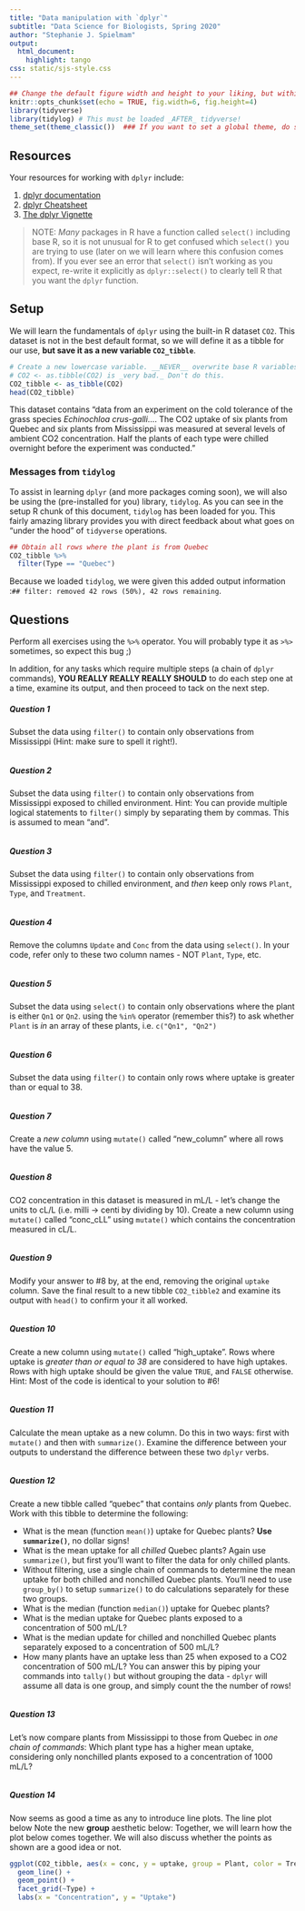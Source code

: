 ```yaml
---
title: "Data manipulation with `dplyr`"
subtitle: "Data Science for Biologists, Spring 2020"
author: "Stephanie J. Spielmam"
output: 
  html_document:
    highlight: tango
css: static/sjs-style.css
---
```


<!-- SETUP CODE CHUNK -->
```r
## Change the default figure width and height to your liking, but within reason.
knitr::opts_chunk$set(echo = TRUE, fig.width=6, fig.height=4)
library(tidyverse)
library(tidylog) # This must be loaded _AFTER_ tidyverse!
theme_set(theme_classic())  ### If you want to set a global theme, do so here
```

## Resources

Your resources for working with `dplyr` include:

1. [dplyr documentation](http://rmarkdown.rstudio.com)
2. [dplyr Cheatsheet](https://github.com/rstudio/cheatsheets/blob/master/data-transformation.pdf)
3. [The dplyr Vignette](https://dplyr.tidyverse.org/articles/dplyr.html)

<!--
Remember this table of the most common (plus some of my favorite) `dplyr` verbs (functions), and remember the **pipe** operator `%>%` for automatically sending output to a new function as input:

| Function | Purpose |  Example |
|----------|-------------------------------|-------------------------------------------------------------|
| `select()`| Select or remove certain **columns** (variables) from a tibble | `select(iris, Petal.Width) ## Keep only Petal.Width` <br><br> `iris %>% select(Petal.Width)` <br><br> `iris %>% select(-Petal.Width) ## Remove column Petal Width` |
| `filter()`| Subset certain **rows** (observations/cases) from a tibble using a logical expression | `filter(iris, Petal.Width <= 2)` <br><br> `iris %>% filter(Petal.Width <= 2)` <br><br> `iris %>% filter(Species == "setosa")` | 
| `mutate()`| Create a new column (variable) | `mutate(iris, petal_area = Petal.Width * Petal.Length)` <br><br> `iris %>% mutate(petal_area = Petal.Width * Petal.Length)` <br><br> `iris %>% mutate(flower_type = "iris")` | 
| `summarize()`| Reduce multiple rows to a single _summarized_ row/set of rows (observations)  | `summarize(iris, mean_petal_width = mean(Petal.Width))` <br><br> `iris %>% summarize(mean_petal_width = mean(Petal.Width))` | 
| `group_by()`| Specify a grouping for grouped operations  | ` ## Calculate the mean for each Species` <br> `iris %>% ` <br> `          group_by(Species) %>%` <br> `          summarize(mean_petal_width = mean(Petal.Width))`  | 
| `ungroup()`| Clear a tibble of all groupings. _Recommended after done with `group_by()` operations!!_  | `iris %>% ` <br> `          group_by(Species) %>%` <br> `          summarize(mean_petal_width = mean(Petal.Width)) %>% ` <br> `                   ungroup()` | 
| `tally()`| Short-cut to create a new column `n` with _counts per group_  | `## add a column "n" with the number of each Species in data.` <br> `iris %>% ` <br>`      group_by(Species) %>%` <br> `      tally()` |
| `count()` | Short-cut of `group_by(...) %>% tally() %>% ungroup()` | `# Equivalent to the tally() example above (except also ungroups it! very helpful!)` <br> `iris %>% count(Species)`
-->
> NOTE: _Many_ packages in R have a function called `select()` including base R, so it is not unusual for R to get confused which `select()` you are trying to use (later on we will learn where this confusion comes from). If you ever see an error that `select()` isn't working as you expect, re-write it explicitly as `dplyr::select()` to clearly tell R that you want the `dplyr` function.


## Setup 

We will learn the fundamentals of `dplyr` using the built-in R dataset `CO2`. This dataset is not in the best default format, so we will define it as a tibble for our use, **but save it as a new variable `CO2_tibble`**.

```r
# Create a new lowercase variable. __NEVER__ overwrite base R variables. 
# CO2 <- as.tibble(CO2) is _very bad._ Don't do this.
CO2_tibble <- as_tibble(CO2)
head(CO2_tibble)
```

This dataset contains "data from an experiment on the cold tolerance of the grass species _Echinochloa crus-galli_.... The CO2 uptake of six plants from Quebec and six plants from Mississippi was measured at several levels of ambient CO2 concentration. Half the plants of each type were chilled overnight before the experiment was conducted."


### Messages from `tidylog`

To assist in learning `dplyr` (and more packages coming soon), we will also be using the (pre-installed for you) library, `tidylog`. As you can see in the setup R chunk of this document, `tidylog` has been loaded for you. This fairly amazing library provides you with direct feedback about what goes on "under the hood" of `tidyverse` operations.

```r
## Obtain all rows where the plant is from Quebec
CO2_tibble %>%
  filter(Type == "Quebec")
```
Because we loaded `tidylog`, we were given this added output information :`## filter: removed 42 rows (50%), 42 rows remaining`. 

## Questions

Perform all exercises using the `%>%` operator. You will probably type it as `>%>` sometimes, so expect this bug ;)

In addition, for any tasks which require multiple steps (a chain of `dplyr` commands), **YOU REALLY REALLY REALLY SHOULD** to do each step one at a time, examine its output, and then proceed to tack on the next step.

##### Question 1
Subset the data using `filter()` to contain only observations from Mississippi (Hint: make sure to spell it right!).

```r
```

##### Question 2
Subset the data using `filter()` to contain only observations from Mississippi exposed to chilled environment. Hint: You can provide multiple logical statements to `filter()` simply by separating them by commas. This is assumed to mean "and".

```r
```

##### Question 3
Subset the data using `filter()` to contain only observations from Mississippi exposed to chilled environment, and _then_ keep only rows `Plant`, `Type`, and `Treatment`.

```r
```


##### Question 4
Remove the columns `Update` and `Conc` from the data using `select()`. In your code, refer only to these two column names - NOT `Plant`, `Type`, etc.


```r
```


##### Question 5
Subset the data using `select()` to contain only observations where the plant is either `Qn1` or `Qn2`. using the `%in%` operator (remember this?) to ask whether `Plant` is _in_ an array of these plants, i.e. `c("Qn1", "Qn2")`

```r
```

##### Question 6
Subset the data using `filter()` to contain only rows where uptake is greater than or equal to 38. 

```r
```

##### Question 7
Create a _new column_  using `mutate()` called "new_column" where all rows have the value 5. 

```r
```

##### Question 8
CO2 concentration in this dataset is measured in mL/L - let's change the units to cL/L (i.e. milli -> centi by dividing by 10). Create a new column using `mutate()` called "conc_cLL" using `mutate()` which contains the concentration measured in cL/L.

```r
```

##### Question 9
Modify your answer to #8 by, at the end, removing the original `uptake` column. Save the final result to a new tibble `CO2_tibble2` and examine its output with `head()` to confirm your it all worked.

```r
```

##### Question 10
Create a new column using `mutate()` called "high_uptake". Rows where uptake is _greater than or equal to 38_ are considered to have high uptakes. Rows with high uptake should be given the value `TRUE`, and `FALSE` otherwise. Hint: Most of the code is identical to your solution to #6!

```r
```

##### Question 11
Calculate the mean uptake as a new column. Do this in two ways: first with `mutate()` and then with `summarize()`. Examine the difference between your outputs to understand the difference between these two `dplyr` verbs.

```r
```


##### Question 12
Create a new tibble called "quebec" that contains _only_ plants from Quebec. Work with this tibble to determine the following:

+ What is the mean (function `mean()`) uptake for Quebec plants? **Use `summarize()`**, no dollar signs!
+ What is the mean uptake for all _chilled_ Quebec plants? Again use `summarize()`, but first you'll want to filter the data for only chilled plants. 
+ Without filtering, use a single chain of commands to determine the mean uptake for both chilled and nonchilled Quebec plants. You'll need to use `group_by()` to setup `summarize()` to do calculations separately for these two groups.
+ What is the median (function `median()`) uptake for Quebec plants?
+ What is the median uptake for Quebec plants exposed to a concentration of 500 mL/L? 
+ What is the median update for chilled and nonchilled Quebec plants separately exposed to a concentration of 500 mL/L? 
+ How many plants have an uptake less than 25 when exposed to a CO2 concentration of 500 mL/L? You can answer this by piping your commands into `tally()` but without grouping the data - `dplyr` will assume all data is one group, and simply count the the number of rows!

```r
```

##### Question 13
Let's now compare plants from Mississippi to those from Quebec in _one chain of commands_: Which plant type has a higher mean uptake, considering only nonchilled plants exposed to a concentration of 1000 mL/L? 

```r
```


##### Question 14
Now seems as good a time as any to introduce line plots. The line plot below Note the new **group** aesthetic below: Together, we will learn how the plot below comes together. We will also discuss whether the points as shown are a good idea or not.


```r
ggplot(CO2_tibble, aes(x = conc, y = uptake, group = Plant, color = Treatment)) + 
  geom_line() + 
  geom_point() +
  facet_grid(~Type) + 
  labs(x = "Concentration", y = "Uptake")
```



